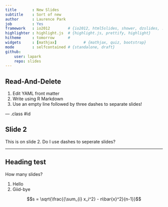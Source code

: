 ```yaml
---
title       : New Slides
subtitle    : Sort of new
author      : Laurence Park
job         : Yes
framework   : io2012        # {io2012, html5slides, shower, dzslides, ...}
highlighter : highlight.js  # {highlight.js, prettify, highlight}
hitheme     : tomorrow      # 
widgets     : [mathjax]            # {mathjax, quiz, bootstrap}
mode        : selfcontained # {standalone, draft}
github:
    user: lapark
    repo: slides
---
```


## Read-And-Delete

1. Edit YAML front matter
2. Write using R Markdown
3. Use an empty line followed by three dashes to separate slides!

--- .class #id 

## Slide 2


This is on slide 2. Do I use dashes to seperate slides?

---

## Heading test

How many slides?

1. Hello
2. Giid-bye

$$s = \sqrt{\frac{{\sum_{i} x_i^2} - n\bar{x}^2}{n-1}}$$

